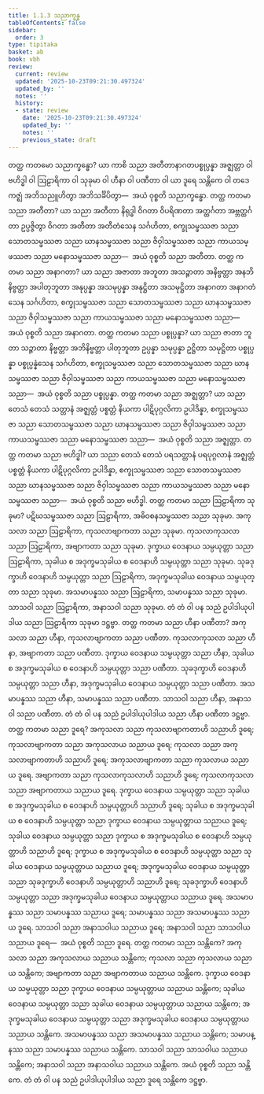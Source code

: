 ```yaml
---
title: 1.1.3 သညာက္ခန္ဓ
tableOfContents: false
sidebar:
  order: 3
type: tipitaka
basket: ab
book: vbh
review:
  current: review
  updated: '2025-10-23T09:21:30.497324'
  updated_by: ''
  notes: ''
  history:
  - state: review
    date: '2025-10-23T09:21:30.497324'
    updated_by: ''
    notes: ''
    previous_state: draft
---
```



<ReviewStatus review={frontmatter.review} showDetails={true} />

<HypothesisAnnotation frontmatter={frontmatter} />

<DynamicBreadcrumb />

<Division number="14" book="vbh" e="ch" v="30" p="5">

<Paragraph number="25" book="vbh">
တတ္ထ ကတမော သညာက္ခန္ဓော? ယာ ကာစိ သညာ အတီတာနာဂတပစ္စုပ္ပန္နာ အဇ္ဈတ္တာ ဝါ ဗဟိဒ္ဓါ ဝါ ဩဠာရိကာ ဝါ သုခုမာ ဝါ ဟီနာ ဝါ ပဏီတာ ဝါ ယာ ဒူရေ သန္တိကေ ဝါ တဒေကဇ္ဈံ အဘိသညူဟိတွာ အဘိသင်္ခိပိတွာ—  အယံ ဝုစ္စတိ သညာက္ခန္ဓော.
</Paragraph>

</Division>
<Division number="15" book="vbh" e="ch" v="30" p="5">

<Paragraph number="26" book="vbh">
တတ္ထ ကတမာ သညာ အတီတာ? ယာ သညာ အတီတာ နိရုဒ္ဓါ ဝိဂတာ ဝိပရိဏတာ အတ္ထင်္ဂတာ အဗ္ဘတ္ထင်္ဂတာ ဥပ္ပဇ္ဇိတွာ ဝိဂတာ အတီတာ အတီတံသေန သင်္ဂဟိတာ, စက္ခုသမ္ဖဿဇာ သညာ သောတသမ္ဖဿဇာ သညာ ဃာနသမ္ဖဿဇာ သညာ ဇိဝှါသမ္ဖဿဇာ သညာ ကာယသမ္ဖဿဇာ သညာ မနောသမ္ဖဿဇာ သညာ—  အယံ ဝုစ္စတိ သညာ အတီတာ.
</Paragraph>

<Paragraph number="27" book="vbh">
တတ္ထ ကတမာ သညာ အနာဂတာ? ယာ သညာ အဇာတာ အဘူတာ အသဉ္ဇာတာ အနိဗ္ဗတ္တာ အနဘိနိဗ္ဗတ္တာ အပါတုဘူတာ အနုပ္ပန္နာ အသမုပ္ပန္နာ အနုဋ္ဌိတာ အသမုဋ္ဌိတာ အနာဂတာ အနာဂတံသေန သင်္ဂဟိတာ, စက္ခုသမ္ဖဿဇာ သညာ သောတသမ္ဖဿဇာ သညာ ဃာနသမ္ဖဿဇာ သညာ ဇိဝှါသမ္ဖဿဇာ သညာ ကာယသမ္ဖဿဇာ သညာ မနောသမ္ဖဿဇာ သညာ—  အယံ ဝုစ္စတိ သညာ အနာဂတာ.
</Paragraph>

<Paragraph number="28" book="vbh">
တတ္ထ ကတမာ သညာ ပစ္စုပ္ပန္နာ? ယာ သညာ ဇာတာ ဘူတာ သဉ္ဇာတာ နိဗ္ဗတ္တာ အဘိနိဗ္ဗတ္တာ ပါတုဘူတာ ဥပ္ပန္နာ သမုပ္ပန္နာ ဥဋ္ဌိတာ သမုဋ္ဌိတာ ပစ္စုပ္ပန္နာ ပစ္စုပ္ပန္နံသေန သင်္ဂဟိတာ, စက္ခုသမ္ဖဿဇာ သညာ သောတသမ္ဖဿဇာ သညာ ဃာနသမ္ဖဿဇာ သညာ ဇိဝှါသမ္ဖဿဇာ သညာ ကာယသမ္ဖဿဇာ သညာ မနောသမ္ဖဿဇာ သညာ—  အယံ ဝုစ္စတိ သညာ ပစ္စုပ္ပန္နာ.
</Paragraph>

</Division>
<Division number="16" book="vbh" e="ch" v="30" p="6">

<Paragraph number="29" book="vbh">
တတ္ထ ကတမာ သညာ အဇ္ဈတ္တာ? ယာ သညာ တေသံ တေသံ သတ္တာနံ အဇ္ဈတ္တံ ပစ္စတ္တံ နိယကာ ပါဋိပုဂ္ဂလိကာ ဥပါဒိန္နာ, စက္ခုသမ္ဖဿဇာ သညာ သောတသမ္ဖဿဇာ သညာ ဃာနသမ္ဖဿဇာ သညာ ဇိဝှါသမ္ဖဿဇာ သညာ ကာယသမ္ဖဿဇာ သညာ မနောသမ္ဖဿဇာ သညာ—  အယံ ဝုစ္စတိ သညာ အဇ္ဈတ္တာ.
</Paragraph>

<Paragraph number="30" book="vbh">
တတ္ထ ကတမာ သညာ ဗဟိဒ္ဓါ? ယာ သညာ တေသံ တေသံ ပရသတ္တာနံ ပရပုဂ္ဂလာနံ အဇ္ဈတ္တံ ပစ္စတ္တံ နိယကာ ပါဋိပုဂ္ဂလိကာ ဥပါဒိန္နာ, စက္ခုသမ္ဖဿဇာ သညာ သောတသမ္ဖဿဇာ သညာ ဃာနသမ္ဖဿဇာ သညာ ဇိဝှါသမ္ဖဿဇာ သညာ ကာယသမ္ဖဿဇာ သညာ မနောသမ္ဖဿဇာ သညာ—  အယံ ဝုစ္စတိ သညာ ဗဟိဒ္ဓါ.
</Paragraph>

</Division>
<Division number="17" book="vbh" e="ch" v="30" p="6">

<Paragraph number="31" book="vbh">
တတ္ထ ကတမာ သညာ ဩဠာရိကာ သုခုမာ? ပဋိဃသမ္ဖဿဇာ သညာ ဩဠာရိကာ, အဓိဝစနသမ္ဖဿဇာ သညာ သုခုမာ. အကုသလာ သညာ ဩဠာရိကာ, ကုသလာဗျာကတာ သညာ သုခုမာ. ကုသလာကုသလာ သညာ ဩဠာရိကာ, အဗျာကတာ သညာ သုခုမာ. ဒုက္ခာယ ဝေဒနာယ သမ္ပယုတ္တာ သညာ ဩဠာရိကာ, သုခါယ စ အဒုက္ခမသုခါယ စ ဝေဒနာဟိ သမ္ပယုတ္တာ သညာ သုခုမာ. သုခဒုက္ခာဟိ ဝေဒနာဟိ သမ္ပယုတ္တာ သညာ ဩဠာရိကာ, အဒုက္ခမသုခါယ ဝေဒနာယ သမ္ပယုတ္တာ သညာ သုခုမာ. အသမာပန္နဿ သညာ ဩဠာရိကာ, သမာပန္နဿ သညာ သုခုမာ. သာသဝါ သညာ ဩဠာရိကာ, အနာသဝါ သညာ သုခုမာ. တံ တံ ဝါ ပန သညံ ဥပါဒါယုပါဒါယ သညာ ဩဠာရိကာ သုခုမာ ဒဋ္ဌဗ္ဗာ.
</Paragraph>

</Division>
<Division number="18" book="vbh" e="ch" v="30" p="6">

<Paragraph number="32" book="vbh">
တတ္ထ ကတမာ သညာ ဟီနာ ပဏီတာ? အကုသလာ သညာ ဟီနာ, ကုသလာဗျာကတာ သညာ ပဏီတာ. ကုသလာကုသလာ သညာ ဟီနာ, အဗျာကတာ သညာ ပဏီတာ. ဒုက္ခာယ ဝေဒနာယ သမ္ပယုတ္တာ သညာ ဟီနာ, သုခါယ စ အဒုက္ခမသုခါယ စ ဝေဒနာဟိ သမ္ပယုတ္တာ သညာ ပဏီတာ. သုခဒုက္ခာဟိ ဝေဒနာဟိ သမ္ပယုတ္တာ သညာ ဟီနာ, အဒုက္ခမသုခါယ ဝေဒနာယ သမ္ပယုတ္တာ သညာ ပဏီတာ. အသမာပန္နဿ သညာ ဟီနာ, သမာပန္နဿ သညာ ပဏီတာ. သာသဝါ သညာ ဟီနာ, အနာသဝါ သညာ ပဏီတာ. တံ တံ ဝါ ပန သညံ ဥပါဒါယုပါဒါယ သညာ ဟီနာ ပဏီတာ ဒဋ္ဌဗ္ဗာ.
</Paragraph>

</Division>
<Division number="19" book="vbh" e="ch" v="30" p="6">

<Paragraph number="33" book="vbh">
တတ္ထ ကတမာ သညာ ဒူရေ? အကုသလာ သညာ ကုသလာဗျာကတာဟိ သညာဟိ ဒူရေ; ကုသလာဗျာကတာ သညာ အကုသလာယ သညာယ ဒူရေ; ကုသလာ သညာ အကုသလာဗျာကတာဟိ သညာဟိ ဒူရေ; အကုသလာဗျာကတာ သညာ ကုသလာယ သညာယ ဒူရေ. အဗျာကတာ သညာ ကုသလာကုသလာဟိ သညာဟိ ဒူရေ; ကုသလာကုသလာ သညာ အဗျာကတာယ သညာယ ဒူရေ. ဒုက္ခာယ ဝေဒနာယ သမ္ပယုတ္တာ သညာ သုခါယ စ အဒုက္ခမသုခါယ စ ဝေဒနာဟိ သမ္ပယုတ္တာဟိ သညာဟိ ဒူရေ; သုခါယ စ အဒုက္ခမသုခါယ စ ဝေဒနာဟိ သမ္ပယုတ္တာ သညာ ဒုက္ခာယ ဝေဒနာယ သမ္ပယုတ္တာယ သညာယ ဒူရေ; သုခါယ ဝေဒနာယ သမ္ပယုတ္တာ သညာ ဒုက္ခာယ စ အဒုက္ခမသုခါယ စ ဝေဒနာဟိ သမ္ပယုတ္တာဟိ သညာဟိ ဒူရေ; ဒုက္ခာယ စ အဒုက္ခမသုခါယ စ ဝေဒနာဟိ သမ္ပယုတ္တာ သညာ သုခါယ ဝေဒနာယ သမ္ပယုတ္တာယ သညာယ ဒူရေ; အဒုက္ခမသုခါယ ဝေဒနာယ သမ္ပယုတ္တာ သညာ သုခဒုက္ခာဟိ ဝေဒနာဟိ သမ္ပယုတ္တာဟိ သညာဟိ ဒူရေ; သုခဒုက္ခာဟိ ဝေဒနာဟိ သမ္ပယုတ္တာ သညာ အဒုက္ခမသုခါယ ဝေဒနာယ သမ္ပယုတ္တာယ သညာယ ဒူရေ. အသမာပန္နဿ သညာ သမာပန္နဿ သညာယ ဒူရေ; သမာပန္နဿ သညာ အသမာပန္နဿ သညာယ ဒူရေ. သာသဝါ သညာ အနာသဝါယ သညာယ ဒူရေ; အနာသဝါ သညာ သာသဝါယ သညာယ ဒူရေ—  အယံ ဝုစ္စတိ သညာ ဒူရေ.
</Paragraph>

<Paragraph number="34" book="vbh">
တတ္ထ ကတမာ သညာ သန္တိကေ? အကုသလာ သညာ အကုသလာယ သညာယ သန္တိကေ; ကုသလာ သညာ ကုသလာယ သညာယ သန္တိကေ; အဗျာကတာ သညာ အဗျာကတာယ သညာယ သန္တိကေ. ဒုက္ခာယ ဝေဒနာယ သမ္ပယုတ္တာ သညာ ဒုက္ခာယ ဝေဒနာယ သမ္ပယုတ္တာယ သညာယ သန္တိကေ; သုခါယ ဝေဒနာယ သမ္ပယုတ္တာ သညာ သုခါယ ဝေဒနာယ သမ္ပယုတ္တာယ သညာယ သန္တိကေ; အဒုက္ခမသုခါယ ဝေဒနာယ သမ္ပယုတ္တာ သညာ အဒုက္ခမသုခါယ ဝေဒနာယ သမ္ပယုတ္တာယ သညာယ သန္တိကေ. အသမာပန္နဿ သညာ အသမာပန္နဿ သညာယ သန္တိကေ; သမာပန္နဿ သညာ သမာပန္နဿ သညာယ သန္တိကေ. သာသဝါ သညာ သာသဝါယ သညာယ သန္တိကေ; အနာသဝါ သညာ အနာသဝါယ သညာယ သန္တိကေ. အယံ ဝုစ္စတိ သညာ သန္တိကေ. တံ တံ ဝါ ပန သညံ ဥပါဒါယုပါဒါယ သညာ ဒူရေ သန္တိကေ ဒဋ္ဌဗ္ဗာ.
</Paragraph>
</Division>